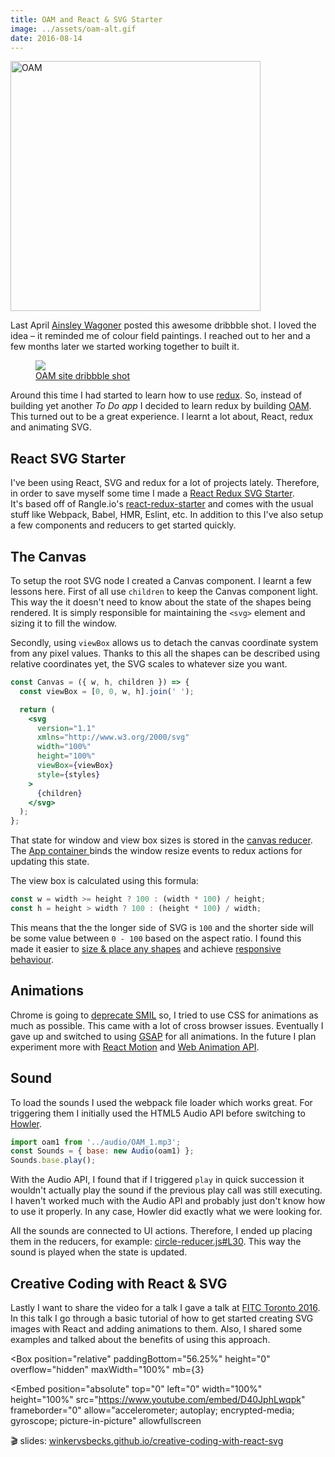 ```yaml
---
title: OAM and React & SVG Starter
image: ../assets/oam-alt.gif
date: 2016-08-14
---
```


<img
  alt="OAM"
  style="margin-left: auto; margin-right: auto; width: 400px;"
  src="../assets/oam.gif"
/>

<DemoSource
  demo="http://ooaamm.com"
  source="https://github.com/winkerVSbecks/oam-site"
/>

Last April [Ainsley Wagoner](http://ainsleywagoner.com) posted this awesome dribbble shot. I loved the idea – it reminded me of colour field paintings. I reached out to her and a few months later we started working together to built it.

<figure px="4">
  <img src="../assets/ooaamm-ainsley.png" />
  <figcaption>
    <a href="https://dribbble.com/shots/2028321-OAM-site">
      OAM site dribbble shot
    </a>
  </figcaption>
</figure>

Around this time I had started to learn how to use [redux](http://redux.js.org/index.html). So, instead of building yet another _To Do app_ I decided to learn redux by building [OAM](http://ooaamm.com). This turned out to be a great experience. I learnt a lot about, React, redux and animating SVG.

## React SVG Starter

I've been using React, SVG and redux for a lot of projects lately. Therefore, in order to save myself some time I made a [React Redux SVG Starter](https://github.com/winkerVSbecks/react-svg-starter). It's based off of Rangle.io's [react-redux-starter](https://github.com/rangle/react-redux-starter) and comes with the usual stuff like Webpack, Babel, HMR, Eslint, etc. In addition to this I've also setup a few components and reducers to get started quickly.

## The Canvas

To setup the root SVG node I created a Canvas component. I learnt a few lessons here. First of all use `children` to keep the Canvas component light. This way the it doesn't need to know about the state of the shapes being rendered. It is simply responsible for maintaining the `<svg>` element and sizing it to fill the window.

Secondly, using `viewBox` allows us to detach the canvas coordinate system from any pixel values. Thanks to this all the shapes can be described using relative coordinates yet, the SVG scales to whatever size you want.

```jsx
const Canvas = ({ w, h, children }) => {
  const viewBox = [0, 0, w, h].join(' ');

  return (
    <svg
      version="1.1"
      xmlns="http://www.w3.org/2000/svg"
      width="100%"
      height="100%"
      viewBox={viewBox}
      style={styles}
    >
      {children}
    </svg>
  );
};
```

That state for window and view box sizes is stored in the [canvas reducer](https://github.com/winkerVSbecks/react-svg-starter/blob/master/src/reducers/canvas.js). The [App container ](https://github.com/winkerVSbecks/react-svg-starter/blob/master/src/containers/app.js) binds the window resize events to redux actions for updating this state.

The view box is calculated using this formula:

```js
const w = width >= height ? 100 : (width * 100) / height;
const h = height > width ? 100 : (height * 100) / width;
```

This means that the the longer side of SVG is `100` and the shorter side will be some value between `0 - 100` based on the aspect ratio. I found this made it easier to [size & place any shapes](https://github.com/winkerVSbecks/react-svg-starter/blob/master/src/containers/app.js#L39) and achieve [responsive behaviour](https://github.com/winkerVSbecks/oam-site/blob/master/src/styles/toolbar-styles.js).

## Animations

Chrome is going to [deprecate SMIL](https://www.chromestatus.com/feature/5371475380928512) so, I tried to use CSS for animations as much as possible. This came with a lot of cross browser issues. Eventually I gave up and switched to using [GSAP](http://greensock.com/gsap) for all animations. In the future I plan experiment more with [React Motion](https://github.com/chenglou/react-motion) and [Web Animation API](https://github.com/web-animations/web-animations-js).

## Sound

To load the sounds I used the webpack file loader which works great. For triggering them I initially used the HTML5 Audio API before switching to [Howler](https://github.com/goldfire/howler.js).

```js
import oam1 from '../audio/OAM_1.mp3';
const Sounds = { base: new Audio(oam1) };
Sounds.base.play();
```

With the Audio API, I found that if I triggered `play` in quick succession it wouldn't actually play the sound if the previous play call was still executing. I haven't worked much with the Audio API and probably just don't know how to use it properly. In any case, Howler did exactly what we were looking for.

All the sounds are connected to UI actions. Therefore, I ended up placing them in the reducers, for example: [circle-reducer.js#L30](https://github.com/winkerVSbecks/oam-site/blob/master/src/reducers/circle-reducer.js#L30). This way the sound is played when the state is updated.

## Creative Coding with React & SVG

Lastly I want to share the video for a talk I gave a talk at [FITC Toronto 2016](http://fitc.ca/event/to16). In this talk I go through a basic tutorial of how to get started creating SVG images with React and adding animations to them. Also, I shared some examples and talked about the benefits of using this approach.

<Box
  position="relative"
  paddingBottom="56.25%"
  height="0"
  overflow="hidden"
  maxWidth="100%"
  mb={3}
>
  <Embed
    position="absolute"
    top="0"
    left="0"
    width="100%"
    height="100%"
    src="https://www.youtube.com/embed/D40JphLwqpk"
    frameborder="0"
    allow="accelerometer; autoplay; encrypted-media; gyroscope; picture-in-picture"
    allowfullscreen
  ></Embed>
</Box>

🎬 slides: [winkervsbecks.github.io/creative-coding-with-react-svg](http://winkervsbecks.github.io/creative-coding-with-react-svg)
